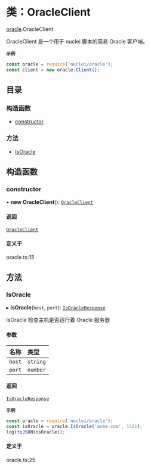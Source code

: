 # 类：OracleClient

[oracle](/templates/protocols/javascript/modules/oracle).OracleClient

OracleClient 是一个用于 nuclei 脚本的简易 Oracle 客户端。

**`示例`**

```javascript
const oracle = require('nuclei/oracle');
const client = new oracle.Client();
```

## 目录

### 构造函数

- [constructor](/templates/protocols/javascript/modules/oracle.OracleClient#constructor)

### 方法

- [IsOracle](/templates/protocols/javascript/modules/oracle.OracleClient#isoracle)

## 构造函数

### constructor

• **new OracleClient**(): [`OracleClient`](/templates/protocols/javascript/modules/oracle.OracleClient)

#### 返回

[`OracleClient`](/templates/protocols/javascript/modules/oracle.OracleClient)

#### 定义于

oracle.ts:15

## 方法

### IsOracle

▸ **IsOracle**(`host`, `port`): [`IsOracleResponse`](/templates/protocols/javascript/modules/oracle.IsOracleResponse)

IsOracle 检查主机是否运行着 Oracle 服务器

#### 参数

| 名称 | 类型 |
| :------ | :------ |
| `host` | `string` |
| `port` | `number` |

#### 返回

[`IsOracleResponse`](/templates/protocols/javascript/modules/oracle.IsOracleResponse)

**`示例`**

```javascript
const oracle = require('nuclei/oracle');
const isOracle = oracle.IsOracle('acme.com', 1521);
log(toJSON(isOracle));
```

#### 定义于

oracle.ts:25
